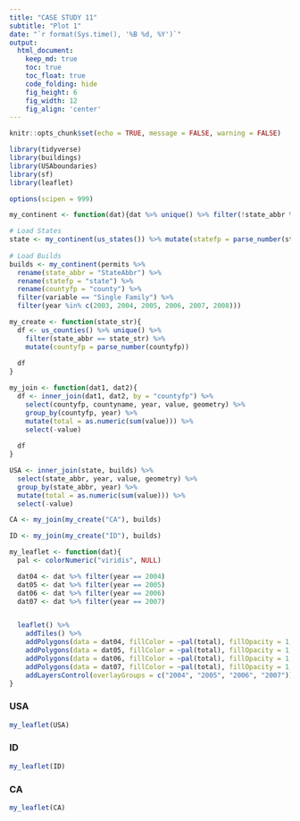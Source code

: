 ```yaml
---
title: "CASE STUDY 11"
subtitle: "Plot 1"
date: "`r format(Sys.time(), '%B %d, %Y')`"
output:
  html_document:  
    keep_md: true
    toc: true
    toc_float: true
    code_folding: hide
    fig_height: 6
    fig_width: 12
    fig_align: 'center'
---
```


```r
knitr::opts_chunk$set(echo = TRUE, message = FALSE, warning = FALSE)
```

```r
library(tidyverse)
library(buildings)
library(USAboundaries)
library(sf)
library(leaflet)

options(scipen = 999)
```

```r
my_continent <- function(dat){dat %>% unique() %>% filter(!state_abbr %in% c("AK","HI","PR"))}
```

```r
# Load States
state <- my_continent(us_states()) %>% mutate(statefp = parse_number(statefp)) 
  
# Load Builds
builds <- my_continent(permits %>% 
  rename(state_abbr = "StateAbbr") %>% 
  rename(statefp = "state") %>% 
  rename(countyfp = "county") %>% 
  filter(variable == "Single Family") %>% 
  filter(year %in% c(2003, 2004, 2005, 2006, 2007, 2008)))
```

```r
my_create <- function(state_str){
  df <- us_counties() %>% unique() %>% 
    filter(state_abbr == state_str) %>%
    mutate(countyfp = parse_number(countyfp))
  
  df
} 
```

```r
my_join <- function(dat1, dat2){
  df <- inner_join(dat1, dat2, by = "countyfp") %>% 
    select(countyfp, countyname, year, value, geometry) %>% 
    group_by(countyfp, year) %>% 
    mutate(total = as.numeric(sum(value))) %>% 
    select(-value)
  
  df
}
```

```r
USA <- inner_join(state, builds) %>% 
  select(state_abbr, year, value, geometry) %>% 
  group_by(state_abbr, year) %>% 
  mutate(total = as.numeric(sum(value))) %>% 
  select(-value)

CA <- my_join(my_create("CA"), builds)

ID <- my_join(my_create("ID"), builds)
```

```r
my_leaflet <- function(dat){
  pal <- colorNumeric("viridis", NULL)

  dat04 <- dat %>% filter(year == 2004)
  dat05 <- dat %>% filter(year == 2005)
  dat06 <- dat %>% filter(year == 2006)
  dat07 <- dat %>% filter(year == 2007)


  leaflet() %>% 
    addTiles() %>% 
    addPolygons(data = dat04, fillColor = ~pal(total), fillOpacity = 1, stroke = FALSE, group = "2004") %>% 
    addPolygons(data = dat05, fillColor = ~pal(total), fillOpacity = 1, stroke = FALSE, group = "2005") %>% 
    addPolygons(data = dat06, fillColor = ~pal(total), fillOpacity = 1, stroke = FALSE, group = "2006") %>%
    addPolygons(data = dat07, fillColor = ~pal(total), fillOpacity = 1, stroke = FALSE, group = "2007") %>% 
    addLayersControl(overlayGroups = c("2004", "2005", "2006", "2007"))
}
```

### USA

```r
my_leaflet(USA)
```

### ID

```r
my_leaflet(ID)
```

### CA

```r
my_leaflet(CA)
```